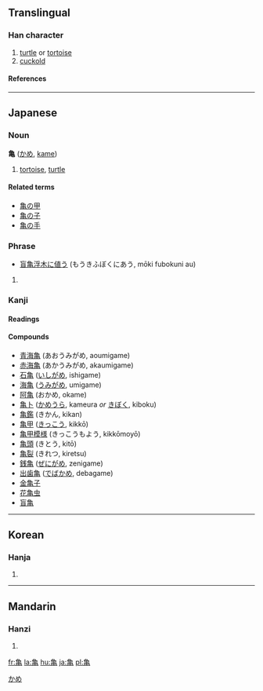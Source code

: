 {{see|龜}}<!-- may be replaced by zh-forms -->
==Translingual==

===Han character===
{{Han char|rn=5|rad=乙|as=10|sn=11|four=|canj=弓田中山 (NWLU)}}

# [[turtle]] or [[tortoise]]
# [[cuckold]]

====References====
{{Han ref|kx=0142.281|dkj=00210|hdz=80010.190|uh=4E80|ud=20096}}

----

==Japanese==

===Noun===
'''亀''' ([[かめ]], [[kame]])

# [[tortoise]], [[turtle]]

====Related terms====
*[[亀の甲]]
*[[亀の子]]
*[[亀の手]]

===Phrase===
*[[盲亀浮木に値う]] (もうきふぼくにあう, mōki fubokuni au)

# {{defn|Japanese}}

===Kanji===
{{ja-kanji|grade=|rs=乙10}}

====Readings====
{{ja-readings|on=[[き]] ([[ki]]), [[きゅう]] ([[kyū]]), [[きん]] ([[kin]])|kun=[[かめ]] ([[kame]])}}

====Compounds====
*[[青海亀]] (あおうみがめ, aoumigame)
*[[赤海亀]] (あかうみがめ, akaumigame)
*[[石亀]] ([[いしがめ]], ishigame)
*[[海亀]] ([[うみがめ]], umigame)
*[[阿亀]] (おかめ, okame)
*[[亀卜]] ([[かめうら]], kameura ''or'' [[きぼく]], kiboku)
*[[亀鑑]] (きかん, kikan)
*[[亀甲]] ([[きっこう]], kikkō)
*[[亀甲模様]] (きっこうもよう, kikkōmoyō)
*[[亀頭]] (きとう, kitō)
*[[亀裂]] (きれつ, kiretsu)
*[[銭亀]] ([[ぜにがめ]], zenigame)
*[[出歯亀]] ([[でばかめ]], debagame)
*[[金亀子]]
*[[花亀虫]]
*[[盲亀]]

[[Category:Japanese nouns|かめ]]

----

==Korean==

===Hanja===
{{ko-hanja|hangeul=[[귀]], [[균]]|rv=gwi, gyun|mr=kwi, kyun}}

# {{defn|Korean}}

----

==Mandarin==

===Hanzi===
{{cmn-hanzi|pin=[[guī]] ([[gui1]])|wg=kuei<sup>1</sup>}}

# {{defn|Mandarin}}

[[fr:亀]]
[[la:亀]]
[[hu:亀]]
[[ja:亀]]
[[pl:亀]]